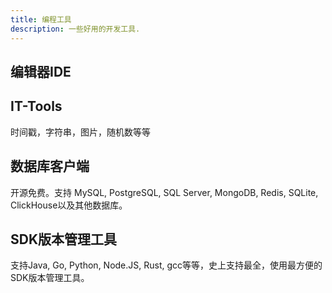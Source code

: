 ```yaml
---
title: 编程工具
description: 一些好用的开发工具.
---
```


## 编辑器IDE


<CardGrid>
	<Card title="VSCode" icon="seti:notebook">
		<LinkCard title="网站" href="https://xiaolincoding.com/network/" />
		<LinkCard title="Github" href="https://github.com/xiaolincoder/CS-Base" />
	</Card>
    <Card title="Zed" icon="seti:notebook">
		<LinkCard title="网站" href="https://zed.dev/" />
		<LinkCard title="Github" href="https://github.com/zed-industries/zed" />
	</Card>
    <Card title="Lapce" icon="seti:notebook">
		<LinkCard title="网站" href="https://lap.dev/lapce/" />
		<LinkCard title="Github" href="https://github.com/lapce/lapce" />
	</Card>
    <Card title="Helix" icon="seti:notebook">
		<LinkCard title="网站" href="https://helix-editor.com/" />
		<LinkCard title="Github" href="https://github.com/helix-editor/helix" />
	</Card>
    <Card title="JetBrains" icon="seti:notebook">
		<LinkCard title="网站" href="https://www.jetbrains.com/zh-cn/idea/" />
		<LinkCard title="Github" href="https://github.com/JetBrains" />
	</Card>
</CardGrid>

## IT-Tools

<CardGrid>
	<Card title="it-tools" icon="seti:notebook">
        时间戳，字符串，图片，随机数等等
		<LinkCard title="网站" href="https://it-tools.tech/" />
		<LinkCard title="Github" href="https://github.com/CorentinTh/it-tools" />
	</Card>
</CardGrid>

## 数据库客户端

<CardGrid>
	<Card title="DBGate" icon="seti:notebook">
		开源免费。支持 MySQL, PostgreSQL, SQL Server, MongoDB, Redis, SQLite, ClickHouse以及其他数据库。
		<LinkCard title="网站" href="https://dbgate.org/" />
		<LinkCard title="Github" href="https://github.com/dbgate/dbgate" />
	</Card>
    <Card title="DBeaver" icon="seti:notebook">
		<LinkCard title="网站" href="https://dbeaver.io/" />
		<LinkCard title="Github" href="https://github.com/dbeaver/dbeaver" />
	</Card>
</CardGrid>

## SDK版本管理工具

<CardGrid>
	<Card title="VMR" icon="seti:notebook">
		支持Java, Go, Python, Node.JS, Rust, gcc等等，史上支持最全，使用最方便的SDK版本管理工具。
		<LinkCard title="网站" href="https://vdocs.vmr.us.kg/" />
		<LinkCard title="Github" href="https://github.com/gvcgo/version-manager" />
	</Card>
</CardGrid>
